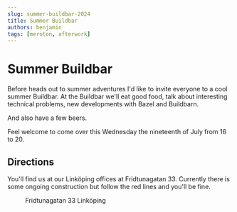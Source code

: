 ```yaml
---
slug: summer-buildbar-2024
title: Summer Buildbar
authors: benjamin
tags: [meroton, afterwork]
---
```


# Summer Buildbar

Before heads out to summer adventures I'd like to invite everyone to a cool
summer Buildbar. At the Buildbar we'll eat good food, talk about interesting
technical problems, new developments with Bazel and Buildbarn.

And also have a few beers.

Feel welcome to come over this Wednesday the nineteenth of July from 16 to 20.

## Directions

You'll find us at our Linköping offices at Fridtunagatan 33. Currently there
is some ongoing construction but follow the red lines and you'll be fine.

<figure>
  <img alt="" src="/img/office_map.webp" />
  <figcaption>Fridtunagatan 33 Linköping</figcaption>
</figure>
